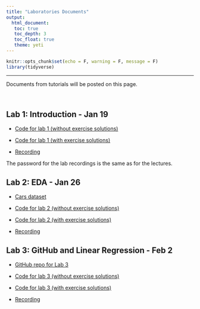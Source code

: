 ```yaml
---
title: "Laboratories Documents"
output: 
  html_document:
   toc: true
   toc_depth: 3
   toc_float: true
   theme: yeti
---
```


```r
knitr::opts_chunk$set(echo = F, warning = F, message = F)
library(tidyverse)
```

******

Documents from tutorials will be posted on this page.

<br>

## Lab 1: Introduction - Jan 19

* <a href="https://colab.research.google.com/drive/1YQyO7FlVK11sHRpIFzdaty8ZuWqCf2bn?usp=sharing" target="_blank">Code for lab 1 (without exercise solutions)</a>

* <a href="https://colab.research.google.com/drive/1xQL80y4bgtwOrH6SGXRLe6KBewQm7th6?usp=sharing" target="_blank">Code for lab 1 (with exercise solutions)</a>

* <a href="https://utoronto.zoom.us/rec/share/BUTX6N48Ipy2_jXZ5ekhloy9Me6IDKE2X-DrIIksJNODJLdgzdznUW96scaUHHzq.iNyxaWus5_EYQnNE" target="_blank">Recording</a>

The password for the lab recordings is the same as for the lectures.


## Lab 2: EDA - Jan 26

* <a href="https://drive.google.com/file/d/16gacBqZuRAEh7CJvKe8d4RM8CARvzQbe/view?usp=sharing" target="_blank">Cars dataset</a>

* <a href="https://colab.research.google.com/drive/1UxCxsdlqs80gST1AapO2mL2vJZca4rlB?usp=sharing" target="_blank">Code for lab 2 (without exercise solutions)</a>

* <a href="https://colab.research.google.com/drive/1495z7o4psw1Zl22e72pL2Y1Tf9eo638P?usp=sharing" target="_blank">Code for lab 2 (with exercise solutions)</a>

* <a href="https://utoronto.zoom.us/rec/share/vEgSQ73fbfbDr5H5ELyoXiWW51pdoGtxpEZyI3YV4HFHk8v0EvYidoc1jHQm8ze4.vdVWq23rY5t9VRQ7?startTime=1643216943000" target="_blank">Recording</a> 


## Lab 3: GitHub and Linear Regression - Feb 2

* <a href="https://github.com/jlgrons/JSC270_Lab3" target="_blank">GitHub repo for Lab 3</a>

* <a href="https://colab.research.google.com/drive/1PZ9sQyQui8Ngw2uvKyxjzDWdI7ImMc0v?usp=sharing" target="_blank">Code for lab 3 (without exercise solutions)</a>

* <a href="https://drive.google.com/file/d/1LLMOnobfj4hSCD0rSqEKTRV0JZv-4idm/view?usp=sharing" target="_blank">Code for lab 3 (with exercise solutions)</a>

* <a href="https://utoronto.zoom.us/rec/share/1plVkjbJXYHrc90zJG_FMEI0fpEgdGPuu9Ygwaf7SSlU0Wgq8G7BDRInleUZRZNt.JdkHGholgmBAHpf4" target="_blank">Recording</a>






<!-- <br> -->

<!-- ## Lab 2 - Jan 20 -->

<!-- Here is the Cars dataset for Tutorial 2: <a href="./datasets/archive.zip">CSV File</a>. -->

<!-- Here is the code: <a href ="https://colab.research.google.com/drive/1SCp5yXNc7rhhDmcLMmsEBPTcB7arMNYw?usp=sharing" target="_blank">Colab Notebook</a> -->

<!-- This is the recording: <a href="https://drive.google.com/file/d/1EH_OREaBRUZTfMzwFF65ZxL1mkrAJ487/view?usp=sharing" target="_blank">MP4 File</a> -->

<!-- <br> -->

<!-- ## Lab 3 - Jan 27 -->

<!-- Here are the slides from the first part of the lab: <a href="JSC270.github.io/docs/JSC270-Lab3.pdf" target="_blank">Slides</a> -->

<!-- Here is the code: <a href ="https://colab.research.google.com/drive/1a9ugvVbtnR7Oz1L3yQxJWJ2SawagHb2p?usp=sharing" target="_blank">Colab Notebook</a> -->

<!-- Here is the recording: <a href="https://drive.google.com/file/d/11mOQPW8hSae_sRjfosOZum30XlSW4Xud/view?usp=sharing" target="_blank">MP4 File</a> -->

<!-- <br> -->

<!-- ## Lab 4 - Feb 3 -->
<!-- Here are today's slides on Git and Bash:  <a href="JSC270.github.io/docs/git-bash-slides.pdf" target="_blank">PDF</a> -->

<!-- Here is the recording: <a href="https://drive.google.com/file/d/1wB55_DgI7NkisGPsX379tdUWlA1PhiH3/view?usp=sharing" target="_blank">MP4 File</a> -->

<!-- <br>  -->

<!-- ## Lab 5 - Feb 10 -->

<!-- Here is the lab notebook on simulation: <a href="https://colab.research.google.com/drive/16MIUuVSw5q2F8QDkzHNU9mu9-IaMX5p7?usp=sharing" target="_blank">Colab Notebook</a> -->

<!-- Here is the recording for part I: <a href="https://drive.google.com/file/d/1Gl_Wsj5R-F707urKtoBpK1Yh1kAK_gsq/view?usp=sharing" target="_blank">MP4 File</a> -->

<!-- Here is the recording for part II: <a href="https://drive.google.com/file/d/1bwhfqcwzkAhU60bxDM7uWvhyZ6CEaxW1/view?usp=sharing" target="_blank">MP4 File</a> -->

<!-- <br> -->

<!-- ## Lab 6 - Feb 24 -->

<!-- Here is the notebook for `numpy` (Part I): <a href="https://colab.research.google.com/drive/1tpNMLACA8_8lqwnU13wxSvwmPPjHIxyL?usp=sharing" target="_blank">Colab Notebook</a> -->

<!-- Here is the notebook for `scikit-learn` (Part II): <a href="https://colab.research.google.com/drive/1Jk1_s7qR7IdE2gnqqD2pZ5yO-K7t7voe?usp=sharing" target="_blank">Colab Notebook</a> -->

<!-- Here is the recording: <a href="https://drive.google.com/file/d/1gai970OsKv1FfGv65hqLUkq1RZO7b9Ul/view?usp=sharing" target="_blank">MP4 File</a> -->

<!-- <br> -->

<!-- ## Lab 7 - Mar 3rd -->

<!-- Here is a link to the git repo for this lab: <a href="https://github.com/larunerdman/JSC270_Lab7" target="_blank">GitHub</a> -->

<!-- Here is the recording: <a href="https://drive.google.com/file/d/1clctHp933PCeP5VBRUG9-6ggEsBC9FZj/view?usp=sharing" target="_blank">MP4 File</a> -->

<!-- <br> -->

<!-- # Lab 8 - Mar 10th -->

<!-- Here is the NLP notebook (part I): <a href="https://colab.research.google.com/drive/15VzAybbRK2qmXfA3_PFeL22NpGyYNfik?usp=sharing" target="_blank">Colab Notebook</a> -->

<!-- Here is the spam dataset for Part I: <a href="https://drive.google.com/file/d/10vSo6HaJDVqCgti07q87KkpCMYzdJf6v/view?usp=sharing">CSV File</a>. -->

<!-- Here is the notebook on the Twitter API (part II): <a href="https://colab.research.google.com/drive/1zSlUQbrysSnibrumNIPK5Ul7H0aa8oeF?usp=sharing" target="_blank">Colab Notebook</a> -->

<!-- Here is the recording: <a href="https://drive.google.com/file/d/1o8IhwKD6fh6HOWyonLOaWc8twZeUV7d0/view?usp=sharing" target="_blank">MP4 File</a> -->

<!-- # Lab 9 - March 17th -->

<!-- Here is the notebook: <a href="https://colab.research.google.com/drive/1zyXzj2BZujHSs8dhrwzMt3W7wxjuxoHj?usp=sharing" target="_blank">Colab Notebook</a> -->

<!-- Here is the recording: <a href="https://drive.google.com/file/d/1_IGQdtiGbZha2EHVBSS-mC3he3R0BSN6/view?usp=sharing" target="_blank">MP4 File</a> -->

<!-- <br> -->

<!-- # Lab 10 - March 24th -->

<!-- Here is the Bias Assessment notebook: <a href="https://colab.research.google.com/drive/1jA7E8W-A9gRu83B_dvEzoncL2IR1O574?usp=sharing" target="_blank">Colab Notebook</a> -->

<!-- Here is the recording: <a href="https://drive.google.com/file/d/1cA0kFsFvBmLLi1lyZWVrl2LsRhV_JgUg/view?usp=sharing" target="_blank">MP4 File</a> -->

<!-- # Lab 11 - March 31st -->

<!-- Here is the notebook: <a href="https://colab.research.google.com/drive/12USwE_Rtd3eetnA3oiJcWDm3dt1i55lu?usp=sharing">Colab Notebook</a> -->

<!-- Here is the dataset: <a href="https://drive.google.com/file/d/1jNnUP8Q1hqRb-K3mLAADko1AlV2ITHwo/view?usp=sharing">CSV File</a>. -->

<!-- Here is the recording: <a href="https://drive.google.com/file/d/11m9W9aXWqdqPDCWqkB17Gv077fwUsyCX/view?usp=sharing">MP4 File</a> -->

<!-- <br> -->

<!-- # Lab 12 - April 7th -->

<!-- No lab this week. Time is reserved for project presentations. -->
<!--- <br>

****

# Tutorial Schedule

The following is a tentative schedule, subject to change slightly.

```r
jsc270_tutsched <- read_csv("tut_sched.csv", col_types = cols(Week = col_character()), na = "null")
knitr::kable(jsc270_tutsched)
```

This is the section for Tutorial Labs. These labs will be held on Wednesdays, from 12-2pm on Zoom. The link and password can be found on Quercus. The goal of these Labs is to teach students how to implement the theory they learn in lecture. After each lab, the code (and any other relevant files) will be posted below. See the class schedule for a tentative list of the Lab topics. 
--->
